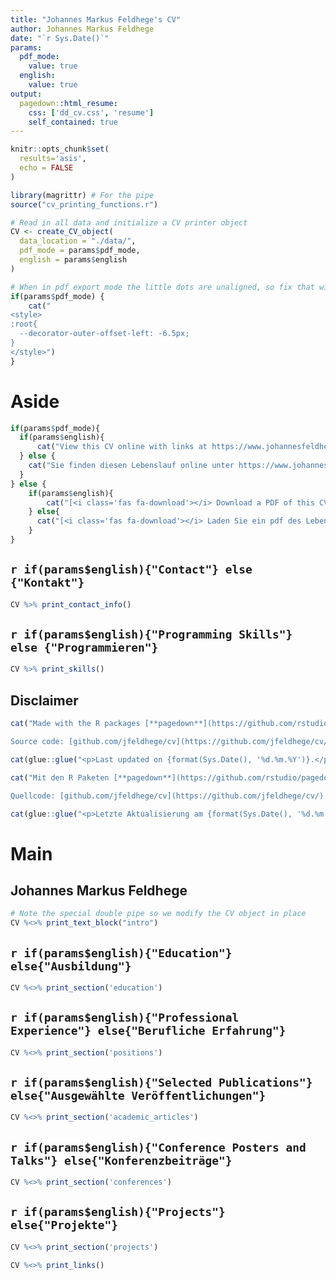```yaml
---
title: "Johannes Markus Feldhege's CV"
author: Johannes Markus Feldhege
date: "`r Sys.Date()`"
params:
  pdf_mode:
    value: true
  english:
    value: true
output:
  pagedown::html_resume:
    css: ['dd_cv.css', 'resume']
    self_contained: true
---
```


```r
knitr::opts_chunk$set(
  results='asis', 
  echo = FALSE
)

library(magrittr) # For the pipe
source("cv_printing_functions.r")

# Read in all data and initialize a CV printer object
CV <- create_CV_object(
  data_location = "./data/",  
  pdf_mode = params$pdf_mode,
  english = params$english
)

```


```r
# When in pdf export mode the little dots are unaligned, so fix that with some conditional CSS.
if(params$pdf_mode) {
    cat("
<style>
:root{
  --decorator-outer-offset-left: -6.5px;
}
</style>")
}
```


Aside
================================================================================


```r
if(params$pdf_mode){
  if(params$english){
      cat("View this CV online with links at https://www.johannesfeldhege.de/cv/")
  } else {
    cat("Sie finden diesen Lebenslauf online unter https://www.johannesfeldhege.de/cv/")
  }
} else {
    if(params$english){
        cat("[<i class='fas fa-download'></i> Download a PDF of this CV](https://www.johannesfeldhege.de/assets/CV_Johannes_Feldhege.pdf)")
    } else{
      cat("[<i class='fas fa-download'></i> Laden Sie ein pdf des Lebenslauf herunter](https://www.johannesfeldhege.de/assets/CV_Johannes_Feldhege.pdf)")
    }
}
```

`r if(params$english){"Contact"} else {"Kontakt"}` {#contact}
--------------------------------------------------------------------------------
```r
CV %>% print_contact_info()
```



`r if(params$english){"Programming Skills"} else {"Programmieren"}` {#skills}
--------------------------------------------------------------------------------

```r
CV %>% print_skills()
```


Disclaimer {#disclaimer}
--------------------------------------------------------------------------------

```r
cat("Made with the R packages [**pagedown**](https://github.com/rstudio/pagedown) and [**datadrivencv**](https://github.com/nstrayer/datadrivencv). 

Source code: [github.com/jfeldhege/cv](https://github.com/jfeldhege/cv/).\n")

cat(glue::glue("<p>Last updated on {format(Sys.Date(), '%d.%m.%Y')}.</p>"))
```

```r
cat("Mit den R Paketen [**pagedown**](https://github.com/rstudio/pagedown) und [**datadrivencv**](https://github.com/nstrayer/datadrivencv) erstellt. 

Quellcode: [github.com/jfeldhege/cv](https://github.com/jfeldhege/cv/).")

cat(glue::glue("<p>Letzte Aktualisierung am {format(Sys.Date(), '%d.%m.%Y')}.</p>"))
```



Main
================================================================================

Johannes Markus Feldhege {#title}
--------------------------------------------------------------------------------

```r
# Note the special double pipe so we modify the CV object in place
CV %<>% print_text_block("intro") 
```



`r if(params$english){"Education"} else{"Ausbildung"}` {data-icon=graduation-cap data-concise=true}
--------------------------------------------------------------------------------

```r
CV %<>% print_section('education')
```

`r if(params$english){"Professional Experience"} else{"Berufliche Erfahrung"}` {data-icon=suitcase}
--------------------------------------------------------------------------------

```r
CV %<>% print_section('positions')
```


`r if(params$english){"Selected Publications"} else{"Ausgewählte Veröffentlichungen"}` {data-icon=book}
--------------------------------------------------------------------------------

```r
CV %<>% print_section('academic_articles')
```


`r if(params$english){"Conference Posters and Talks"} else{"Konferenzbeiträge"}`  {data-icon=chalkboard-teacher}
--------------------------------------------------------------------------------

```r
CV %<>% print_section('conferences')
```



`r if(params$english){"Projects"} else{"Projekte"}` {data-icon=laptop}
--------------------------------------------------------------------------------

```r
CV %<>% print_section('projects')
```


```r
CV %<>% print_links()
```

<br>
